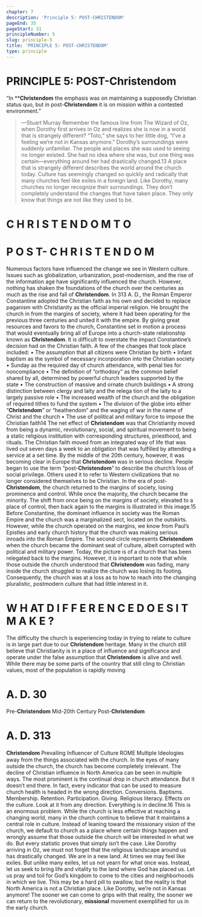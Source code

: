 ```yaml
---
chapter: 7
description: 'Principle 5: POST-CHRISTENDOM'
pageEnd: 35
pageStart: 31
principleNumber: 5
slug: principle-5
title: 'PRINCIPLE 5: POST-CHRISTENDOM'
type: principle
---
```


# PRINCIPLE 5: POST-Christendom

“In ******Christendom**** the emphasis was on maintaining a
supposedly Christian status quo, but in post-****Christendom****
it is on mission within a contested environment.”
> —Stuart Murray
Remember the famous line from The Wizard of Oz, when Dorothy
first arrives in Oz and realizes she is now in a world that is strangely
different? “Toto,” she says to her little dog, “I’ve a feeling we’re not in
Kansas anymore.” Dorothy’s surroundings were suddenly unfamiliar.
The people and places she was used to seeing no longer existed. She
had no idea where she was, but one thing was certain—everything
around her had drastically changed.13
A place that is strangely different describes the world around the
church today. Culture has seemingly changed so quickly and radically
that many churches feel like exiles in a foreign land. Like Dorothy,
many churches no longer recognize their surroundings. They don’t
completely understand the changes that have taken place. They only
know that things are not like they used to be.
# C H R I S T E N D O M T O
# P O S T- C H R I S T E N D O M
Numerous factors have influenced the change we see in Western
culture. Issues such as globalization, urbanization, post-modernism,
and the rise of the information age have significantly influenced the
church. However, nothing has shaken the foundations of the church
over the centuries as much as the rise and fall of ****Christendom****.
In 313 A. D., the Roman Emperor Constantine adopted the Christian
faith as his own and decided to replace paganism with Christianity
as the official imperial religion. He brought the church in from the
margins of society, where it had been operating for the previous three
centuries and united it with the empire. By giving great resources and
favors to the church, Constantine set in motion a process that would
eventually bring all of Europe into a church-state relationship known
as ****Christendom****. It is difficult to overstate the impact Constantine’s
decision had on the Christian faith. A few of the changes that took
place included:
•	 The assumption that all citizens were Christian by birth
•	 Infant baptism as the symbol of necessary incorporation into
the Christian society
•	 Sunday as the required day of church attendance, with penal­
ties for noncompliance
•	 The definition of “orthodoxy” as the common belief shared
by all, determined by powerful church leaders supported by
the state
•	 The construction of massive and ornate church buildings
•	 A strong distinction between clergy and laity and the relega­
tion of the laity to a largely passive role
•	 The increased wealth of the church and the obligation of
required tithes to fund the system
•	 The division of the globe into either “****Christendom****” or
“heathendom” and the waging of war in the name of Christ
and the church
•	 The use of political and military force to impose the Christian
faith14
The net effect of ****Christendom**** was that Christianity moved from being
a dynamic, revolutionary, social, and spiritual movement to being a
static religious institution with corresponding structures, priesthood,
and rituals. The Christian faith moved from an integrated way of life
that was lived out seven days a week to an obligation that was fulfilled
by attending a service at a set time.
By the middle of the 20th century, however, it was becoming clear
in Europe that ****Christendom**** was in serious decline. People began
to use the term “post-****Christendom****” to describe the church’s loss of
social privilege. Others used it to refer to Western civilizations that
no longer considered themselves to be Christian.
In the era of post-****Christendom****, the church returned to the margins
of society, losing prominence and control. While once the majority,
the church became the minority. The shift from once being on the
margins of society, elevated to a place of control, then back again to
the margins is illustrated in this image.15
Before Constantine, the dominant influence in society was the Roman
Empire and the church was a marginalized sect, located on the
outskirts. However, while the church operated on the margins, we
know from Paul’s Epistles and early church history that the church
was making serious inroads into the Roman Empire. The second circle
represents ****Christendom**** when the church became the dominant seat
of culture, albeit corrupted with political and military power. Today,
the picture is of a church that has been relegated back to the margins.
However, it is important to note that while those outside the church
understood that ****Christendom**** was fading, many inside the church
struggled to realize the church was losing its footing. Consequently, the
church was at a loss as to how to reach into the changing pluralistic,
postmodern culture that had little interest in it.
# W H AT D I F F E R E N C E D O E S I T M A K E ?
The difficulty the church is experiencing today in trying to relate to
culture is in large part due to our ****Christendom**** heritage. Many in the
church still believe that Christianity is in a place of influence and
significance and operate under the false assumption that ****Christendom****
is alive and well. While there may be some parts of the country that
still cling to Christian values, most of the population is rapidly moving
# A. D. 30
Pre-****Christendom****
Mid-20th Century
Post-****Christendom****
# A. D. 313
****Christendom****
Prevailing Inﬂuencer of Culture
ROME
Multiple
Ideologies
away from the things associated with the church. In the eyes of many
outside the church, the church has become completely irrelevant.
The decline of Christian influence in North America can be seen in
multiple ways. The most prominent is the continual drop in church
attendance. But it doesn’t end there. In fact, every indicator that can
be used to measure church health is headed in the wrong direction.
Conversions. Baptisms. Membership. Retention. Participation. Giving.
Religious literacy. Effects on the culture. Look at it from any direction.
Everything is in decline.16
This is an enormous problem. While the church is less effective at
reaching a changing world, many in the church continue to believe
that it maintains a central role in culture. Instead of leaning toward
the missionary vision of the church, we default to church as a place
where certain things happen and wrongly assume that those outside
the church will be interested in what we do. But every statistic proves
that simply isn’t the case.
Like Dorothy arriving in Oz, we must not forget that the religious
landscape around us has drastically changed. We are in a new land.
At times we may feel like exiles. But unlike many exiles, let us not
yearn for what once was. Instead, let us seek to bring life and vitality
to the land where God has placed us. Let us pray and toil for God’s
kingdom to come to the cities and neighborhoods in which we live.
This may be a hard pill to swallow, but the reality is that North America
is not a Christian place. Like Dorothy, we’re not in Kansas anymore!
The sooner we can come to grips with that reality, the sooner we can
return to the revolutionary, **missional** movement exemplified for us
in the early church.